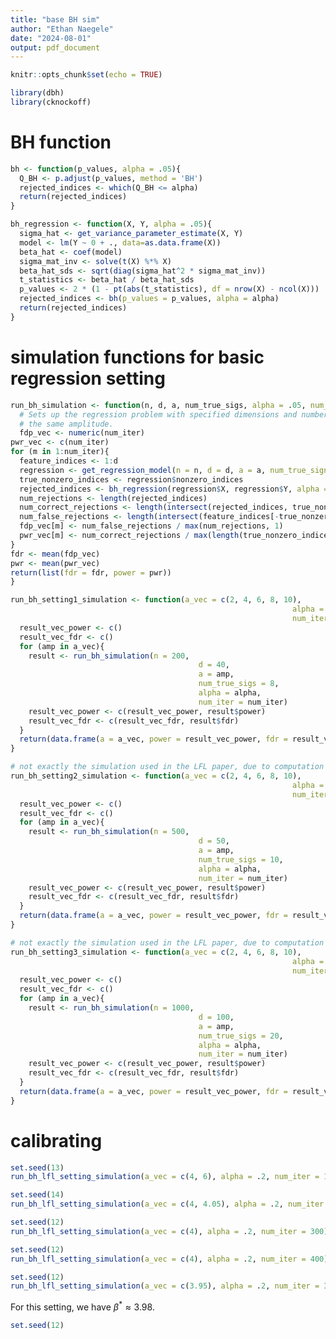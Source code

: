 ```yaml
---
title: "base BH sim"
author: "Ethan Naegele"
date: "2024-08-01"
output: pdf_document
---
```


```r
knitr::opts_chunk$set(echo = TRUE)
```

```r
library(dbh)
library(cknockoff)
```


# BH function

```r
bh <- function(p_values, alpha = .05){
  Q_BH <- p.adjust(p_values, method = 'BH')
  rejected_indices <- which(Q_BH <= alpha)
  return(rejected_indices)
}
```

```r
bh_regression <- function(X, Y, alpha = .05){
  sigma_hat <- get_variance_parameter_estimate(X, Y)
  model <- lm(Y ~ 0 + ., data=as.data.frame(X))
  beta_hat <- coef(model)
  sigma_mat_inv <- solve(t(X) %*% X)
  beta_hat_sds <- sqrt(diag(sigma_hat^2 * sigma_mat_inv))
  t_statistics <- beta_hat / beta_hat_sds
  p_values <- 2 * (1 - pt(abs(t_statistics), df = nrow(X) - ncol(X)))
  rejected_indices <- bh(p_values = p_values, alpha = alpha)
  return(rejected_indices)
}
```

# simulation functions for basic regression setting

```r
run_bh_simulation <- function(n, d, a, num_true_sigs, alpha = .05, num_iter = 500){
  # Sets up the regression problem with specified dimensions and number of true signals, all of which have
  # the same amplitude. 
  fdp_vec <- numeric(num_iter)
pwr_vec <- c(num_iter)
for (m in 1:num_iter){
  feature_indices <- 1:d
  regression <- get_regression_model(n = n, d = d, a = a, num_true_signals = num_true_sigs)
  true_nonzero_indices <- regression$nonzero_indices
  rejected_indices <- bh_regression(regression$X, regression$Y, alpha = alpha)
  num_rejections <- length(rejected_indices)
  num_correct_rejections <- length(intersect(rejected_indices, true_nonzero_indices))
  num_false_rejections <- length(intersect(feature_indices[-true_nonzero_indices], rejected_indices))
  fdp_vec[m] <- num_false_rejections / max(num_rejections, 1)
  pwr_vec[m] <- num_correct_rejections / max(length(true_nonzero_indices), 1)
}
fdr <- mean(fdp_vec)
pwr <- mean(pwr_vec)
return(list(fdr = fdr, power = pwr))
}
```


```r
run_bh_setting1_simulation <- function(a_vec = c(2, 4, 6, 8, 10), 
                                                               alpha = .05, 
                                                               num_iter = 500){
  result_vec_power <- c()
  result_vec_fdr <- c()
  for (amp in a_vec){
    result <- run_bh_simulation(n = 200,
                                          d = 40,
                                          a = amp, 
                                          num_true_sigs = 8,
                                          alpha = alpha,
                                          num_iter = num_iter)
    result_vec_power <- c(result_vec_power, result$power)
    result_vec_fdr <- c(result_vec_fdr, result$fdr)
  }
  return(data.frame(a = a_vec, power = result_vec_power, fdr = result_vec_fdr))
}
```


```r
# not exactly the simulation used in the LFL paper, due to computation concerns, but similar
run_bh_setting2_simulation <- function(a_vec = c(2, 4, 6, 8, 10), 
                                                               alpha = .05, 
                                                               num_iter = 500){
  result_vec_power <- c()
  result_vec_fdr <- c()
  for (amp in a_vec){
    result <- run_bh_simulation(n = 500,
                                          d = 50,
                                          a = amp, 
                                          num_true_sigs = 10,
                                          alpha = alpha,
                                          num_iter = num_iter)
    result_vec_power <- c(result_vec_power, result$power)
    result_vec_fdr <- c(result_vec_fdr, result$fdr)
  }
  return(data.frame(a = a_vec, power = result_vec_power, fdr = result_vec_fdr))
}
```

```r
# not exactly the simulation used in the LFL paper, due to computation concerns, but similar
run_bh_setting3_simulation <- function(a_vec = c(2, 4, 6, 8, 10), 
                                                               alpha = .05, 
                                                               num_iter = 500){
  result_vec_power <- c()
  result_vec_fdr <- c()
  for (amp in a_vec){
    result <- run_bh_simulation(n = 1000,
                                          d = 100,
                                          a = amp, 
                                          num_true_sigs = 20,
                                          alpha = alpha,
                                          num_iter = num_iter)
    result_vec_power <- c(result_vec_power, result$power)
    result_vec_fdr <- c(result_vec_fdr, result$fdr)
  }
  return(data.frame(a = a_vec, power = result_vec_power, fdr = result_vec_fdr))
}
```

# calibrating 

```r
set.seed(13)
run_bh_lfl_setting_simulation(a_vec = c(4, 6), alpha = .2, num_iter = 100)
```

```r
set.seed(14)
run_bh_lfl_setting_simulation(a_vec = c(4, 4.05), alpha = .2, num_iter = 300)
```


```r
set.seed(12)
run_bh_lfl_setting_simulation(a_vec = c(4), alpha = .2, num_iter = 300)
```


```r
set.seed(12)
run_bh_lfl_setting_simulation(a_vec = c(4), alpha = .2, num_iter = 400)
```


```r
set.seed(12)
run_bh_lfl_setting_simulation(a_vec = c(3.95), alpha = .2, num_iter = 300)
```
For this setting, we have $\beta^* \approx 3.98$. 

```r
set.seed(12)

```

